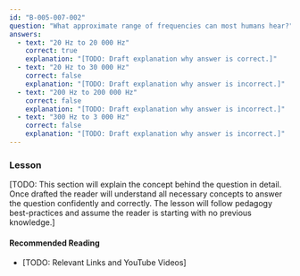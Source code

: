 ```yaml
---
id: "B-005-007-002"
question: "What approximate range of frequencies can most humans hear?"
answers:
  - text: "20 Hz to 20 000 Hz"
    correct: true
    explanation: "[TODO: Draft explanation why answer is correct.]"
  - text: "20 Hz to 30 000 Hz"
    correct: false
    explanation: "[TODO: Draft explanation why answer is incorrect.]"
  - text: "200 Hz to 200 000 Hz"
    correct: false
    explanation: "[TODO: Draft explanation why answer is incorrect.]"
  - text: "300 Hz to 3 000 Hz"
    correct: false
    explanation: "[TODO: Draft explanation why answer is incorrect.]"
---
```


### Lesson

[TODO: This section will explain the concept behind the question in detail. Once drafted the reader will understand all necessary concepts to answer the question confidently and correctly. The lesson will follow pedagogy best-practices and assume the reader is starting with no previous knowledge.]

#### Recommended Reading

- [TODO: Relevant Links and YouTube Videos]
